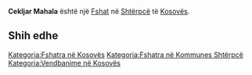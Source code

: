 {{Fshat në Kosovës
 | Emri                = Cekljar Mahala
| srp_N_name = Cekljar Mahala
| srp_N_FULL_NAME_RO = Cekljar Mahala
| srp_N_FULL_NAME_ND_RO = Cekljar Mahala
| srp_N_SORT_NAME_RG = CEKLJARMAHALA
| srp_N_FULL_NAME_RG = Cekljar Mahala
| srp_N_FULL_NAME_ND_RG = Cekljar Mahala
| std_V_name = Smajlovci
| std_V_FULL_NAME_RO = Smajlovci
| std_V_FULL_NAME_ND_RO = Smajlovci
| std_V_SORT_NAME_RG = SMAJLOVCI
| std_V_FULL_NAME_RG = Smajlovci
| std_V_FULL_NAME_ND_RG = Smajlovci

 | Emri (Rasa dhanore) = 
 | Figura              = 
 | Shteti              = Kosovo
 | Komuna              = Shtërpcë
 | Kodi postar         = 
 | Sipërfaqja          = 

 | Popullsia           = 

 | Regj. i popullsisë  = 
 | Dend. e popullsisë  = 
 | Faqja zyrtare       = 
 <!--- Koordinatat ----> 
 | Gjerësia            = 42.2625
 | Gjatësia            = 21.1425
 | Lartësia            = 
}}
'''Cekljar Mahala''' është një [[Fshat]] në [[Shtërpcë]] të [[Kosovës]].

<!-- == Gjeografia == -->
<!-- == Historia == -->
<!-- == Demografia == -->
== Shih edhe ==
{{Komuna Shtërpcë}}
{{Kosovo-Administrata-Cung}}

[[Kategoria:Fshatra në Kosovës]]
[[Kategoria:Fshatra në Kommunes Shtërpcë]]
[[Kategoria:Vendbanime në Kosovës]]